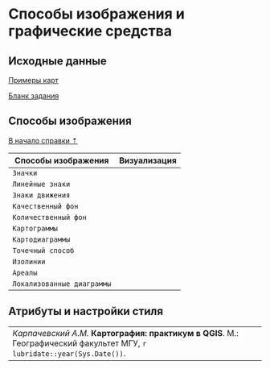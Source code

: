 # Способы изображения и графические средства {#map-symbology}


## Исходные данные {#map-symbology-initial-data}

[Примеры карт]()

[Бланк задания]()

## Способы изображения {#map-symbology-methods}
[В начало справки ⇡](#map-symbology)

Способы изображения        | Визуализация
--------------------------|-----------
`Значки`                  | 
`Линейные знаки`          | 
`Знаки движения`          | 
`Качественный фон`        | 
`Количественный фон`      | 
`Картограммы`             | 
`Картодиаграммы`          | 
`Точечный способ`         | 
`Изолинии`                | 
`Ареалы`                  | 
`Локализованные диаграммы`| 

## Атрибуты и настройки стиля




----
_Карпачевский А.М._ **Картография: практикум в QGIS**. М.: Географический факультет МГУ, `r lubridate::year(Sys.Date())`.
----